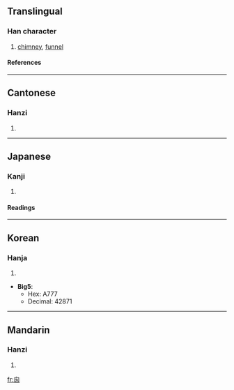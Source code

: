 {{see|囱}}

==Translingual==
===Han character===
{{Han char|rn=31|rad=囗|as=04|sn=7|four=2600<sub>0</sub>|canj=竹田大大 (HWKK)}}
# [[chimney]], [[funnel]]
====References====
{{Han ref|kx=0217.130|dj=0444.160|hdz=10715.061|uh=56EA|ud=22250}}
----
==Cantonese==
===Hanzi===
{{yue-hanzi|jyut=|y=cheung1, chung1}}
# {{defn|Cantonese}}
----
==Japanese==
===Kanji===
{{ja-kanji|grade=|rs=囗04}}
# {{defn|Japanese}} 
====Readings====
{{ja-readings|on=[[そう]] (sō), [[す]] (su)|kun=[[てんまど]] (temmado), [[まど]] (mado), [[けむだし]] (kemudashi)}}
----
==Korean==
===Hanja===
{{ko-hanja|hangeul=[[창]], [[총]]|rv=chang, chong|mr=ch'ang, ch'ong}}
# {{defn|Korean}}

* '''Big5''':
** Hex: A777
** Decimal: 42871
----
==Mandarin==
===Hanzi===
{{cmn-hanzi|sim=囱|pin=[[cōng]] (cong1)|wg=ts'ung<sup>1</sup>}}
# {{defn|Mandarin}}

[[fr:囪]]
